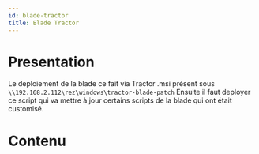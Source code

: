 ```yaml
---
id: blade-tractor
title: Blade Tractor
---
```



# Presentation

Le deploiement de la blade ce fait via Tractor .msi présent sous `\\192.168.2.112\rez\windows\tractor-blade-patch`
Ensuite il faut deployer ce script qui va mettre à jour certains scripts de la blade qui ont était customisé.

# Contenu

<CodeSnippet
  rawUrl="https://raw.githubusercontent.com/ArtFXDev/tractor-blade-patch/main/update_tractor_blade.ps1?token=GHSAT0AAAAAABQFYAK3IELT4KX5KKUA3VLGYUZ4VNQ"
  langage="powershell"
  fileName="update_tractor_blade.ps1"
/>
